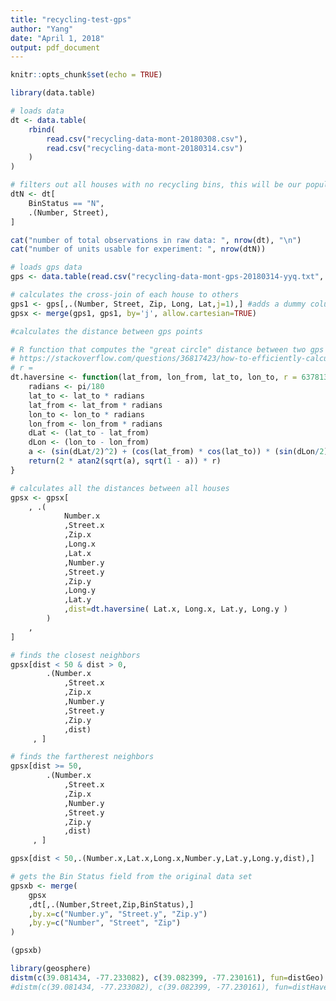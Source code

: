 ```yaml
---
title: "recycling-test-gps"
author: "Yang"
date: "April 1, 2018"
output: pdf_document
---
```


```r
knitr::opts_chunk$set(echo = TRUE)
```

```r
library(data.table)
```


```r
# loads data
dt <- data.table(
    rbind(
        read.csv("recycling-data-mont-20180308.csv"),
        read.csv("recycling-data-mont-20180314.csv")
    )
)

# filters out all houses with no recycling bins, this will be our population for the experiment
dtN <- dt[
    BinStatus == "N", 
    .(Number, Street),
]

cat("number of total observations in raw data: ", nrow(dt), "\n")
cat("number of units usable for experiment: ", nrow(dtN))
```

```r
# loads gps data
gps <- data.table(read.csv("recycling-data-mont-gps-20180314-yyq.txt", sep="\t"))
```

```r
# calculates the cross-join of each house to others
gps1 <- gps[,.(Number, Street, Zip, Long, Lat,j=1),] #adds a dummy column "j" to manipulate the cross join
gpsx <- merge(gps1, gps1, by='j', allow.cartesian=TRUE)
```


```r
#calculates the distance between gps points

# R function that computes the "great circle" distance between two gps points. Intended for use with data.table
# https://stackoverflow.com/questions/36817423/how-to-efficiently-calculate-distance-between-pair-of-coordinates-using-data-tab
# r = 
dt.haversine <- function(lat_from, lon_from, lat_to, lon_to, r = 6378137){
    radians <- pi/180
    lat_to <- lat_to * radians
    lat_from <- lat_from * radians
    lon_to <- lon_to * radians
    lon_from <- lon_from * radians
    dLat <- (lat_to - lat_from)
    dLon <- (lon_to - lon_from)
    a <- (sin(dLat/2)^2) + (cos(lat_from) * cos(lat_to)) * (sin(dLon/2)^2)
    return(2 * atan2(sqrt(a), sqrt(1 - a)) * r)
}

# calculates all the distances between all houses
gpsx <- gpsx[ 
    , .(
            Number.x
            ,Street.x
            ,Zip.x
            ,Long.x
            ,Lat.x
            ,Number.y
            ,Street.y
            ,Zip.y
            ,Long.y
            ,Lat.y
            ,dist=dt.haversine( Lat.x, Long.x, Lat.y, Long.y )
        )
    , 
]

```

```r
# finds the closest neighbors
gpsx[dist < 50 & dist > 0, 
        .(Number.x
            ,Street.x
            ,Zip.x
            ,Number.y
            ,Street.y
            ,Zip.y
            ,dist)
     , ]
```

```r
# finds the fartherest neighbors
gpsx[dist >= 50, 
        .(Number.x
            ,Street.x
            ,Zip.x
            ,Number.y
            ,Street.y
            ,Zip.y
            ,dist)
     , ]

gpsx[dist < 50,.(Number.x,Lat.x,Long.x,Number.y,Lat.y,Long.y,dist),]
```



```r
# gets the Bin Status field from the original data set
gpsxb <- merge(
    gpsx
    ,dt[,.(Number,Street,Zip,BinStatus),]
    ,by.x=c("Number.y", "Street.y", "Zip.y")
    ,by.y=c("Number", "Street", "Zip")
)

(gpsxb)
```


```r
library(geosphere)
distm(c(39.081434, -77.233082), c(39.082399, -77.230161), fun=distGeo) #326.9657
#distm(c(39.081434, -77.233082), c(39.082399, -77.230161), fun=distHaversine) #326.0298
```
